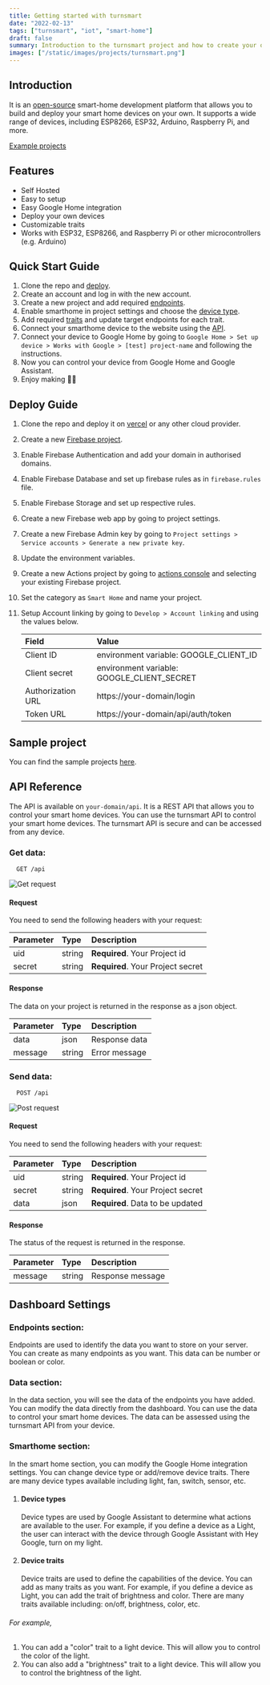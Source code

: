 ```yaml
---
title: Getting started with turnsmart
date: "2022-02-13"
tags: ["turnsmart", "iot", "smart-home"]
draft: false
summary: Introduction to the turnsmart project and how to create your own smart-home server using turnsmart.
images: ["/static/images/projects/turnsmart.png"]
---
```


## Introduction

It is an [open-source](https://github.com/karuppusamy-d/turnsmart) smart-home development platform that allows you to build and deploy your smart home devices on your own. It supports a wide range of devices, including ESP8266, ESP32, Arduino, Raspberry Pi, and more.

[Example projects](https://github.com/karuppusamy-d/turnsmart-examples.git)

## Features

- Self Hosted
- Easy to setup
- Easy Google Home integration
- Deploy your own devices
- Customizable traits
- Works with ESP32, ESP8266, and Raspberry Pi or other microcontrollers (e.g. Arduino)

## Quick Start Guide

1. Clone the repo and [deploy](#deploy-guide).
1. Create an account and log in with the new account.
1. Create a new project and add required [endpoints](#endpoints-section).
1. Enable smarthome in project settings and choose the [device type](#device-types).
1. Add required [traits](#device-traits) and update target endpoints for each trait.
1. Connect your smarthome device to the website using the [API](#api-reference).
1. Connect your device to Google Home by going to `Google Home > Set up device > Works with Google > [test] project-name` and following the instructions.
1. Now you can control your device from Google Home and Google Assistant.
1. Enjoy making 🧑‍💻

## Deploy Guide

1. Clone the repo and deploy it on [vercel](https://vercel.com/new/git/external?repository-url=https://github.com/karuppusamy-d/turnsmart) or any other cloud provider.
2. Create a new [Firebase project](https://console.firebase.google.com/).
3. Enable Firebase Authentication and add your domain in authorised domains.
4. Enable Firebase Database and set up firebase rules as in `firebase.rules` file.
5. Enable Firebase Storage and set up respective rules.
6. Create a new Firebase web app by going to project settings.
7. Create a new Firebase Admin key by going to `Project settings > Service accounts > Generate a new private key`.
8. Update the environment variables.
9. Create a new Actions project by going to [actions console](https://console.actions.google.com/) and selecting your existing Firebase project.
10. Set the category as `Smart Home` and name your project.
11. Setup Account linking by going to `Develop > Account linking` and using the values below.

    | Field             | Value                                      |
    | :---------------- | :----------------------------------------- |
    | Client ID         | environment variable: GOOGLE_CLIENT_ID     |
    | Client secret     | environment variable: GOOGLE_CLIENT_SECRET |
    | Authorization URL | https://your-domain/login                  |
    | Token URL         | https://your-domain/api/auth/token         |

## Sample project

You can find the sample projects [here](https://github.com/karuppusamy-d/turnsmart-examples.git).

## API Reference

The API is available on `your-domain/api`. It is a REST API that allows you to control your smart home devices. You can use the turnsmart API to control your smart home devices. The turnsmart API is secure and can be accessed from any device.

### Get data:

```
  GET /api
```

![Get request](/static/images/blog/turnsmart/api-get.jpg)

#### Request

You need to send the following headers with your request:

| Parameter | Type   | Description                       |
| :-------- | :----- | :-------------------------------- |
| uid       | string | **Required**. Your Project id     |
| secret    | string | **Required**. Your Project secret |

#### Response

The data on your project is returned in the response as a json object.

| Parameter | Type   | Description   |
| :-------- | :----- | :------------ |
| data      | json   | Response data |
| message   | string | Error message |

### Send data:

```
  POST /api
```

![Post request](/static/images/blog/turnsmart/api-post.jpg)

#### Request

You need to send the following headers with your request:

| Parameter | Type   | Description                       |
| :-------- | :----- | :-------------------------------- |
| uid       | string | **Required**. Your Project id     |
| secret    | string | **Required**. Your Project secret |
| data      | json   | **Required**. Data to be updated  |

#### Response

The status of the request is returned in the response.

| Parameter | Type   | Description      |
| :-------- | :----- | :--------------- |
| message   | string | Response message |

## Dashboard Settings

### Endpoints section:

Endpoints are used to identify the data you want to store on your server. You can create as many endpoints as you want. This data can be number or boolean or color.

### Data section:

In the data section, you will see the data of the endpoints you have added. You can modify the data directly from the dashboard. You can use the data to control your smart home devices. The data can be assessed using the turnsmart API from your device.

### Smarthome section:

In the smart home section, you can modify the Google Home integration settings. You can change device type or add/remove device traits. There are many device types available including light, fan, switch, sensor, etc.

1. #### Device types

   Device types are used by Google Assistant to determine what actions are available to the user. For example, if you define a device as a Light, the user can interact with the device through Google Assistant with Hey Google, turn on my light.

2. #### Device traits
   Device traits are used to define the capabilities of the device. You can add as many traits as you want. For example, if you define a device as Light, you can add the trait of brightness and color. There are many traits available including: on/off, brightness, color, etc.

###### For example,

1. You can add a "color" trait to a light device. This will allow you to control the color of the light.
1. You can also add a "brightness" trait to a light device. This will allow you to control the brightness of the light.
